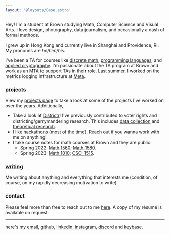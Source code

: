 ```yaml
---
layout: '@layouts/Base.astro'
---
```



<Cowsay />

Hey! I'm a student at Brown studying Math, Computer Science and Visual Arts. I love design, photography, data journalism, and occasionally a dash of formal methods.

I grew up in Hong Kong and currently live in Shanghai and Providence, RI. My pronouns are _he/him/his_.

I've been a TA for courses like [discrete math](https://cs22.io/), [programming languages](https://cs.brown.edu/courses/cs173/2022/), and [applied cryptography](https://brownappliedcryptography.github.io/). I'm passionate about the TA program at Brown and work as an [MTA](https://cs.brown.edu/degrees/undergrad/jobs/meta-ta/) to support TAs in their role. Last summer, I worked on the metrics logging infrastructure at [Meta](https://www.meta.com/).

### [projects](/projects/)

View my [projects page](/projects/) to take a look at some of the projects I've worked on over the years. Additionally,

-   Take a look at [Districtr](https://districtr.org/)! I've previously contributed to voter rights and districting/gerrymandering research. This includes [data collection](https://districtr.org/nebraska) and [theoretical research](https://arxiv.org/abs/1911.09792).
-   I like [hackathons](https://devpost.com/Jiahua) (most of the time). Reach out if you wanna work with me on anything!
-   I take course notes for math courses at Brown and they are public:
    -   Spring 2022: [Math 1560](https://jchen.github.io/math1560-notes/notes.pdf); [Math 1580](https://jchen.github.io/math1580-notes/notes.pdf).
    -   Spring 2023: [Math 1010](https://jchen.github.io/math1010-notes/notes.pdf); [CSCI 1515](https://brownappliedcryptography.github.io/notes/notes.pdf).

### [writing](/writing/)

Me writing about anything and everything that interests me (condition, of course, on my rapidly decreasing motivation to write).

### contact

Please feel more than free to reach out to me [here](mailto:hey@jiahua.io). A copy of my résumé is available on request.

---

here's my [email](mailto:hey@jiahua.io), [github](https://github.com/jchen), [linkedin](https://www.linkedin.com/in/~jc), [instagram](https://instagram.com/jahachen), [discord](https://discordapp.com/users/405941251775397899) and [keybase](https://keybase.io/jiahuac).

<ClearState />
